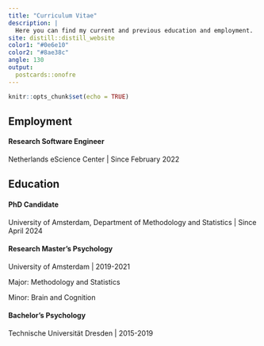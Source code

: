 ---
title: "Curriculum Vitae"
description: |
  Here you can find my current and previous education and employment.
site: distill::distill_website
color1: "#0e6e10"
color2: "#8ae38c"
angle: 130
output:
  postcards::onofre
---

```{r setup, include=FALSE}
knitr::opts_chunk$set(echo = TRUE)
```

## Employment

#### Research Software Engineer
Netherlands eScience Center | Since February 2022

## Education

#### PhD Candidate
University of Amsterdam, Department of Methodology and Statistics | Since April 2024

#### Research Master's Psychology
University of Amsterdam | 2019-2021

Major: Methodology and Statistics

Minor: Brain and Cognition

#### Bachelor's Psychology
Technische Universität Dresden | 2015-2019